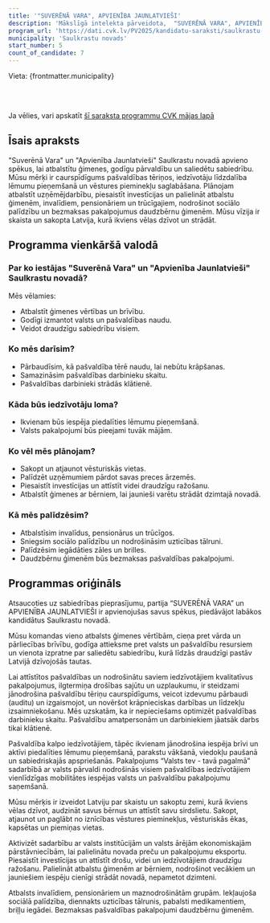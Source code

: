 ```yaml
---
title: '"SUVERĒNĀ VARA", APVIENĪBA JAUNLATVIEŠI'
description: 'Mākslīgā intelekta pārveidota,  "SUVERĒNĀ VARA", APVIENĪBA JAUNLATVIEŠI - Saulkrastu novads programma vienkāršā valodā'
program_url: 'https://dati.cvk.lv/PV2025/kandidatu-saraksti/saulkrastu-novads/suverena-vara-apvieniba-jaunlatviesi'
municipality: 'Saulkrastu novads'
start_number: 5
count_of_candidate: 7
---
```



Vieta: {frontmatter.municipality}<br/>

<Badge text="Ģimenes vērtības" variant="note" size="small" /> <Badge text="Pašvaldību caurspīdīgums" variant="note" size="small" /> <Badge text="Iedzīvotāju līdzdalība" variant="note" size="small" /> <Badge text="Vēstures pieminekļu saglabāšana" variant="note" size="small" /> <Badge text="Atbalsts sociāli neaizsargātajiem" variant="note" size="small" />

<br/><br/> 

<Card title='Šis ir mākslīga intelekta ģenerēts apraksts' icon='starlight'>
    Ja vēlies, vari apskatīt <a href={frontmatter.program_url} target='_blank'>šī saraksta programmu CVK mājas lapā</a>
    </Card>

## Īsais apraksts

"Suverēnā Vara" un "Apvienība Jaunlatvieši" Saulkrastu novadā apvieno spēkus, lai atbalstītu ģimenes, godīgu pārvaldību un saliedētu sabiedrību. Mūsu mērķi ir caurspīdīgums pašvaldības tēriņos, iedzīvotāju līdzdalība lēmumu pieņemšanā un vēstures pieminekļu saglabāšana. Plānojam atbalstīt uzņēmējdarbību, piesaistīt investīcijas un palielināt atbalstu ģimenēm, invalīdiem, pensionāriem un trūcīgajiem, nodrošinot sociālo palīdzību un bezmaksas pakalpojumus daudzbērnu ģimenēm. Mūsu vīzija ir skaista un sakopta Latvija, kurā ikviens vēlas dzīvot un strādāt.

## Programma vienkāršā valodā

### Par ko iestājas "Suverēnā Vara" un "Apvienība Jaunlatvieši" Saulkrastu novadā?

Mēs vēlamies:

*   Atbalstīt ģimenes vērtības un brīvību.
*   Godīgi izmantot valsts un pašvaldības naudu.
*   Veidot draudzīgu sabiedrību visiem.

### Ko mēs darīsim?

*   Pārbaudīsim, kā pašvaldība tērē naudu, lai nebūtu krāpšanas.
*   Samazināsim pašvaldības darbinieku skaitu.
*   Pašvaldības darbinieki strādās klātienē.

### Kāda būs iedzīvotāju loma?

*   Ikvienam būs iespēja piedalīties lēmumu pieņemšanā.
*   Valsts pakalpojumi būs pieejami tuvāk mājām.

### Ko vēl mēs plānojam?

*   Sakopt un atjaunot vēsturiskās vietas.
*   Palīdzēt uzņēmumiem pārdot savas preces ārzemēs.
*   Piesaistīt investīcijas un attīstīt videi draudzīgu ražošanu.
*   Atbalstīt ģimenes ar bērniem, lai jaunieši varētu strādāt dzimtajā novadā.

### Kā mēs palīdzēsim?

*   Atbalstīsim invalīdus, pensionārus un trūcīgos.
*   Sniegsim sociālo palīdzību un nodrošināsim uzticības tālruni.
*   Palīdzēsim iegādāties zāles un brilles.
*   Daudzbērnu ģimenēm būs bezmaksas pašvaldības pakalpojumi.

## Programmas oriģināls

Atsaucoties uz sabiedrības pieprasījumu, partija “SUVERĒNĀ VARA” un APVIENĪBA JAUNLATVIEŠI ir apvienojušas savus spēkus, piedāvājot labākos kandidātus Saulkrastu novadā.

Mūsu komandas vieno atbalsts ģimenes vērtībām, cieņa pret vārda un pārliecības brīvību, godīga attieksme pret valsts un pašvaldību resursiem un vienota izpratne par saliedētu sabiedrību, kurā līdzās draudzīgi pastāv Latvijā dzīvojošās tautas.

Lai attīstītos pašvaldības un nodrošinātu saviem iedzīvotājiem kvalitatīvus pakalpojumus, ilgtermiņa drošības sajūtu un uzplaukumu, ir steidzami jānodrošina pašvaldību tēriņu caurspīdīgums, veicot izdevumu pārbaudi (auditu) un izgaismojot, un novēršot krāpnieciskas darbības un līdzekļu izsaimniekošanu. Mēs uzskatām, ka ir nepieciešams optimizēt pašvaldības darbinieku skaitu. Pašvaldību amatpersonām un darbiniekiem jāatsāk darbs tikai klātienē.

Pašvaldība kalpo iedzīvotājiem, tāpēc ikvienam jānodrošina iespēja brīvi un aktīvi piedalīties lēmumu pieņemšanā, parakstu vākšanā, viedokļu paušanā un sabiedriskajās apspriešanās. Pakalpojums “Valsts tev - tavā pagalmā” sadarbībā ar valsts pārvaldi nodrošinās visiem pašvaldības iedzīvotājiem vienlīdzīgas mobilitātes iespējas valsts un pašvaldību pakalpojumu saņemšanā.

Mūsu mērķis ir izveidot Latviju par skaistu un sakoptu zemi, kurā ikviens vēlas dzīvot, audzināt savus bērnus un attīstīt savu sirdslietu. Sakopt, atjaunot un paglābt no iznīcības vēstures pieminekļus, vēsturiskās ēkas, kapsētas un piemiņas vietas.

Aktivizēt sadarbību ar valsts institūcijām un valsts ārējām ekonomiskajām pārstāvniecībām, lai palielinātu novada preču un pakalpojumu eksportu. Piesaistīt investīcijas un attīstīt drošu, videi un iedzīvotājiem draudzīgu ražošanu. Palielināt atbalstu ģimenēm ar bērniem, nodrošinot vecākiem un jauniešiem iespēju cienīgi strādāt novadā, nepametot dzimteni.

Atbalsts invalīdiem, pensionāriem un maznodrošinātām grupām. Iekļaujoša sociālā palīdzība, diennakts uzticības tālrunis, pabalsti medikamentiem, briļļu iegādei. Bezmaksas pašvaldības pakalpojumi daudzbērnu ģimenēm.

